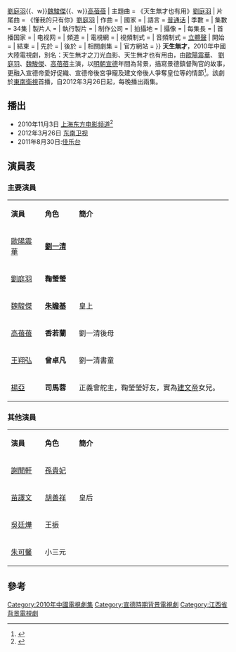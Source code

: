 {{电视节目信息框
| 名稱 = 天生無才 
| 別名 = 
| 英文名稱 = 
| 圖片 = [[File:天生無才.jpg|200px]] 
| 圖說 = 
| 類型 = [[古裝|古裝]]、[[武俠|武俠]]、[[愛情|愛情]]
| 編劇 = 
| 導演 = 成志超
| 演出 = [[歐陽震華|歐陽震華]]{{、w}}[[劉庭羽|劉庭羽]]{{、w}}[[魏駿傑|魏駿傑]]{{、w}}[[高蓓蓓|高蓓蓓]]
| 主題曲 = 《天生無才也有用》[[劉庭羽|劉庭羽]] 
| 片尾曲 = 《懂我的只有你》[[劉庭羽|劉庭羽]]
| 作曲 = 
| 國家 = {{CHN}}
| 語言 = [[普通话|普通话]]
| 季數 = 
| 集數 = 34集
| 製片人 = 
| 執行製片 = 
| 制作公司 = 
| 拍攝地 = 
| 攝像 = 
| 每集長 = 
| 首播国家 ={{PRC}}
| 电视网 =
| 頻道 =
| 電視網 =
| 視頻制式 =
| 音頻制式 = [[立體聲|立體聲]]
| 開始 =
| 結束 =
| 先於 =
| 後於 =
| 相關劇集 = 
| 官方網站 =
}}
'''天生無才'''，2010年中國大陸電視劇，別名：天生無才之刀光血影、天生無才也有用由，由[[歐陽震華|歐陽震華]]、 [[劉庭羽|劉庭羽]]、[[魏駿傑|魏駿傑]]、[[高蓓蓓|高蓓蓓]]主演，以[[明朝|明朝]][[宣德|宣德]]年間為背景，描寫景德鎮督陶官的故事，更融入宣德帝愛好促織、宣德帝後宮爭寵及建文帝後人爭奪皇位等的情節<ref>{{Cite web |url=http://yule.sohu.com/20120620/n346106879.shtml |title=《天生无才》爆笑荧幕 刘庭羽尽展搞笑功力 |accessdate=2013-09-21 |archive-date=2013-09-21 |archive-url=https://web.archive.org/web/20130921054420/http://yule.sohu.com/20120620/n346106879.shtml |dead-url=no }}</ref>。該劇於[[東南衛視|東南衛視]]首播，自2012年3月26日起，每晚播出兩集。

==播出==
*2010年11月3日 [[上海东方电影频道|上海东方电影频道]]<ref>{{Cite web |url=http://ent.qq.com/a/20101101/000388.htm |title=刘庭羽欧阳震华成欢喜冤家 |accessdate=2013-09-21 |archive-date=2013-09-21 |archive-url=https://web.archive.org/web/20130921061034/http://ent.qq.com/a/20101101/000388.htm |dead-url=no }}</ref>
*2012年3月26日 [[东南卫视|东南卫视]]
*2011年8月30日:[[佳乐台|佳乐台]]

==演員表==
=== 主要演員 === 
{|class="wikitable " width="65%"
|- style="background:cornflowerblue; color:white" align=center
|style="width:10%"|'''演員'''||style="width:10%"|'''角色'''||style="width:45%"|'''簡介'''
|-
|[[歐陽震華|歐陽震華]]||'''[[劉一清|劉一清]]'''||
|-
|[[劉庭羽|劉庭羽]]||'''鞠瑩瑩'''||
|-
|[[魏駿傑|魏駿傑]]||'''[[朱瞻基|朱瞻基]]'''||皇上
|-
|[[高蓓蓓|高蓓蓓]]||'''香若蘭'''||劉一清後母
|-
|[[王翔弘|王翔弘]]||'''曾卓凡'''||劉一清書童
|-
|[[楊亞|楊亞]]||'''司馬蓉'''||正義會舵主，鞠瑩瑩好友，實為[[建文帝|建文帝]]女兒。
|}

=== 其他演員 ===
{|class="wikitable " width="65%"
|- style="background:cornflowerblue; color:white" align=center
|style="width:10%"|'''演員'''||style="width:10%"|'''角色'''||style="width:45%"|'''簡介'''
|-
|[[謝聞軒|謝聞軒]]||[[孫貴妃|孫貴妃]]||
|-
|[[苗譯文|苗譯文]]||[[胡善祥|胡善祥]]||皇后
|-
|[[吳廷燁|吳廷燁]]||王振||
|-
|[[朱可馨|朱可馨]]||小三元||
|}

==參考==
{{reflist}}

{{2010年中國大陸古裝/民初電視劇}}
{{DEFAULTSORT:t天}}
[[Category:2010年中國電視劇集|Category:2010年中國電視劇集]]
[[Category:宣德時期背景電視劇|Category:宣德時期背景電視劇]]
[[Category:江西省背景電視劇|Category:江西省背景電視劇]]